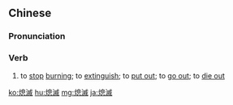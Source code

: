 {{also|熄灭}}
==Chinese==
{{zh-forms|s=熄灭}}

===Pronunciation===
{{zh-pron
|m=熄miè
|c=sik1 mit6
|mn=qz,xm,zz:sit-bia̍t
|cat=v
}}

===Verb===
{{zh-verb}}

# to [[stop]] [[burning]]; to [[extinguish]]; to [[put out]]; to [[go out]]; to [[die out]]

[[ko:熄滅]]
[[hu:熄滅]]
[[mg:熄滅]]
[[ja:熄滅]]
